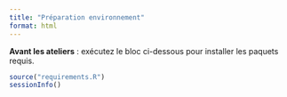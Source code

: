 ```yaml
---
title: "Préparation environnement"
format: html
---
```


::: callout-important
**Avant les ateliers** : exécutez le bloc ci-dessous pour installer les paquets requis.
:::

```r
source("requirements.R")
sessionInfo()
```
